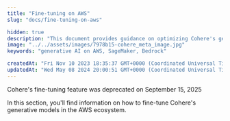 ```yaml
---
title: "Fine-tuning on AWS"
slug: "docs/fine-tuning-on-aws"

hidden: true
description: "This document provides guidance on optimizing Cohere's generative models within the AWS environment."
image: "../../assets/images/7978b15-cohere_meta_image.jpg"  
keywords: "generative AI on AWS, SageMaker, Bedrock"

createdAt: "Fri Nov 10 2023 18:35:37 GMT+0000 (Coordinated Universal Time)"
updatedAt: "Wed May 08 2024 20:00:51 GMT+0000 (Coordinated Universal Time)"
---
```

<Warning>
Cohere's fine-tuning feature was deprecated on September 15, 2025
</Warning>

In this section, you'll find information on how to fine-tune Cohere's generative models in the AWS ecosystem.
